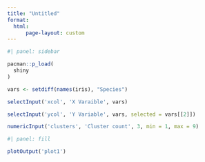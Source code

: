 ```yaml
---
title: "Untitled"
format: 
  html:
      page-layout: custom
---
```



```r
#| panel: sidebar

pacman::p_load(
  shiny
)

vars <- setdiff(names(iris), "Species")

selectInput('xcol', 'X Varaible', vars)

selectInput('ycol', 'Y Variable', vars, selected = vars[[2]])

numericInput('clusters', 'Cluster count', 3, min = 1, max = 9)
```

```r
#| panel: fill

plotOutput('plot1')
```

